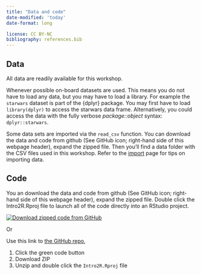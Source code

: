 ```yaml
---
title: "Data and code"
date-modified: 'today'
date-format: long

license: CC BY-NC
bibliography: references.bib
---
```


## Data

All data are readily available for this workshop.

Whenever possible on-board datasets are used. This means you do not have to load any data, but you may have to load a library. For example the `starwars` dataset is part of the {dplyr} package. You may first have to load `library(dplyr)` to access the starwars data frame. Alternatively, you could access the data with the fully verbose *package::object* syntax: `dplyr::starwars`.

Some data sets are imported via the `read_csv` function. You can download the data and code from github (See GitHub icon; right-hand side of this webpage header), expand the zipped file. Then you'll find a data folder with the CSV files used in this workshop. Refer to the [import](import.html) page for tips on importing data.

## Code

You an download the data and code from github (See GitHub icon; right-hand side of this webpage header), expand the zipped file. Double click the Intro2R.Rproj file to launch all of the code directly into an RStudio project.

::: column-margin
[![Download zipped code from GitHub](images/github_download.jpg){fig-alt="download code"}](images/github_download.jpg)
:::

Or

Use this link to [the GitHub repo](https://github.com/data-and-visualization/Intro2R.git "github code repo"),

1.  Click the green code button
2.  Download ZIP
3.  Unzip and double click the `Intro2R.Rproj` file
